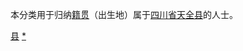 {{Catnav|頁面分類|各種主題的頁面分類|依中国各省来作的分类|各地中国人|四川人|雅安人}}
{{Catnav|頁面分類|人物|各國人物|中国人|各地中国人|四川人|雅安人}}

本分类用于归纳[[籍贯|籍贯]]（出生地）属于[[四川省|四川省]][[天全县|天全县]]的人士。

[[Category:雅安人|县]]
[[Category:天全县|*]]